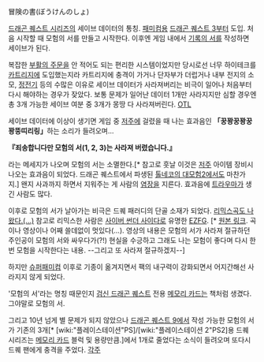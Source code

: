冒険の書(ぼうけんのしょ)

[[드래곤 퀘스트 시리즈]]의 세이브 데이터의 통칭. [[패미컴]]용 [[드래곤 퀘스트 3]]부터 도입. 처음 시작할 때 모험의 서를 만들고 시작한다. 이후엔 게임 내에서 [[기록의 서]]를 작성하면 세이브가 된다.

복잡한 [[부활의 주문]]을 안 적어도 되는 편리한 시스템이었지만 당시로선 너무 하이테크를 [[카트리지]]에 도입했는지라 카트리지에 충격이 가거나 단자부가 더럽거나 내부 전지의 소모, [[정전기]] 등의 수많은 이유로 세이브 데이터가 사라져버리는 비극이 일어나 처음부터 다시 해야하는 경우가 잦았다. 보통 문제가 일어난 데이터 1개만 사라지지만 심할 경우엔 총 3개 가능한 세이브 여분 중 3개가 몽땅 다 사라져버린다. [[OTL]]

{{{#!html
<iframe width="420" height="315" src="//www.youtube.com/embed/gQf_QTsvXCU?rel=0" frameborder="0" allowfullscreen></iframe>
}}}
세이브 데이터에 이상이 생기면 게임 중 [[저주]]에 걸렸을 때 나는 효과음인 '''「꿍꽝꿍꽝꿍꽝뚱띠리링」'''하는 소리가 들려오며…

'''『죄송합니다만 모험의 서(1, 2, 3)는 사라져 버렸습니다.』'''

라는 메세지가 나오며 모험의 서는 소멸한다.[* 참고로 훗날 이것은 [[저주]] 아이템 장비시 나오는 효과음이 되었다. 드래곤 퀘스트에서 파생된 [[톨네코의 대모험2]]에서도 마찬가지.] 왠지 사과까지 하면서 지워주는 게 사람의 [[염장]]을 지른다. 효과음에 [[트라우마]]가 생긴 사람도 많다.

이후로 모험의 서가 날아가는 비극은 드퀘 패러디의 단골 소재가 되었다. [http://www.youtube.com/watch?v=f9rTysZhuqI 리믹스곡도 나왔다.(…)] 참고로 리믹스한 사람은 [[사이버 썬더 사이다]]로 유명한 [[EZFG]]. [* [http://www.nicovideo.jp/watch/sm10487716 원본 링크]. 곡이나 영상이나 어째 쓸데없이 멋있다(...). 영상의 내용은 모험의 서가 사라져 절규하던 주인공이 모험의 서와 싸우다가(?!) 현실을 수긍하고 그래도 나는 모험이 좋다며 다시 한 번 모험을 시작한다는 내용. --그리고 또 사라져 절규하겠지--]

하지만 [[슈퍼패미컴]] 이후로 기종이 옮겨지면서 팩의 내구력이 강화되면서 어지간해선 사라지지 않게 되었다.

'모험의 서'라는 명칭 때문인지 [[검신 드래곤 퀘스트]] 전용 [[메모리 카드]]는 책처럼 생겼다. 그야말로 모험의 서.

그리고 10년 넘게 별 문제가 되지 않았으나 [[드래곤 퀘스트 9]]에서 작성 가능한 모험의 서가 기존의 3개[* [wiki:"플레이스테이션"PS]/[wiki:"플레이스테이션 2"PS2]용 드퀘 시리즈는 [[메모리 카드]] 블럭 및 용량만큼.]에서 1개로 줄었다는 소식이 들려오며 또다시 드퀘 팬에게 충격을 주었다.
[[각주]]
